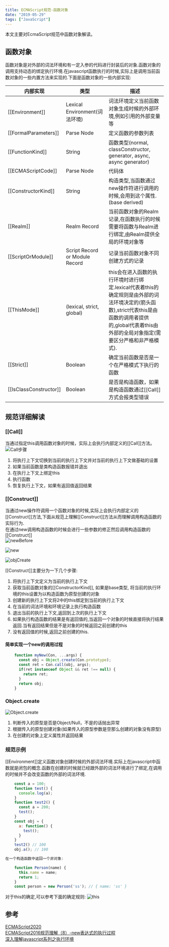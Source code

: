 ```yaml
---
title: ECMAScript规范-函数对象
date: "2019-05-29" 
tags: ["JavaScript"]
---
```


本文主要对EcmaScript规范中函数对象解读。

## 函数对象
函数对象是对外部的词法环境和有一定入参的代码进行封装后的对象.函数对象的调用支持动态的绑定执行环境.在javascript函数执行的时候,实际上是调用当前函数对象的一些内置方法来实现的.下面是函数对象的一些内部实现:

| 内部实现 | 类型 | 描述 |
| ------ | ------ | ------ |
| [[Environment]] | Lexical Environment(词法环境) | 词法环境定义当前函数对象生成时候的外部环境,例如引用的外部变量等 |
| [[FormalParameters]] | Parse Node | 定义函数的参数列表 |
| [[FunctionKind]]     |  String    | 函数类型(normal, classConstructor, generator, async, async generator)   |  
| [[ECMAScriptCode]]   |  Parse Node | 代码体 |  
| [[ConstructorKind]]  |  String   | 构造类型,当函数通过new操作符进行调用的时候,会用到这个属性.(base derived) |  
| [[Realm]]  | Realm Record |  当前函数对象的Realm记录,在函数执行的时候需要将函数与Realm进行绑定,由Realm提供全局的环境对象等 |  
| [[ScriptOrModule]] | Script Record or Module Record | 记录当前函数对象不同创建方式的记录 |  
| [[ThisMode]] | (lexical, strict, global) | this会在进入函数的执行环境时进行绑定.lexical代表着this的确定规则是由外部的词法环境决定的(箭头函数),strict代表this是由函数的调用者提供的,global代表着this由外部的全局对象指定(需要区分严格和非严格模式). |
| [[Strict]] | Boolean | 确定当前函数是否是一个在严格模式下执行的函数 |  
| [[IsClassConstructor]] | Boolean | 是否是构造函数，如果是构造函数通过[[Call]]方式会报类型错误 |  

## 规范详细解读

### [[Call]]
当通过指定this调用函数对象的时候，实际上会执行内部定义的[[Call]]方法。  
![Call步骤](/static/images/javascriptBaseStatic/ecmascriptFunction/Call.png)  
1. 将执行上下文切换到当前的执行上下文并对当前的执行上下文做基础的设置
2. 如果当前函数是类构造函数报错并退出
3. 在执行上下文上绑定this
4. 执行函数
5. 恢复执行上下文，如果有返回值返回结果

### [[Construct]]
当通过new操作符调用一个函数对象的时候,实际上会执行内部定义的[[Construct]]方法,下面从规范上理解[[Construct]]方法从而理解调用构造函数的实际行为.  
在通过new调用构造函数的时候会进行一些参数的修正然后调用构造函数的[[Construct]]  
![newBefore](/static/images/javascriptBaseStatic/ecmascriptFunction/newBefore.png)    

![new](/static/images/javascriptBaseStatic/ecmascriptFunction/new.png)   

![objCreate](/static/images/javascriptBaseStatic/ecmascriptFunction/createObj.png)  

[[Construct]]主要分为一下几个步骤:  

1. 将执行上下文定义为当前的执行上下文
2. 获取当前函数对象的[[ConstructorKind]], 如果是base类型, 将当前的执行环境的this设置为以构造函数为原型创建的对象
3. 创建新的执行上下文将2中的this绑定到当前的执行上下文
4. 在当前的词法环境和环境记录上执行构造函数
5. 退出当前的执行上下文,返回到上次的执行上下文
6. 如果执行构造函数的结果是有返回值的,当返回一个对象的时候直接将执行结果返回.当有返回结果但是不是对象的时候返回之前创建的this
7. 没有返回值的时候,返回之前创建的this.

#### 简单实现一个new的调用过程
```javascript
    function myNew(Con, ...args) {
      const obj = Object.create(Con.prototype);
      const ret = Con.call(obj, args);
      if(ret instanceof Object && ret !== null) {
        return ret;
      }
      return obj;
    }
```
### Object.create
![Object.create](/static/images/javascriptBaseStatic/ecmascriptFunction/ObjectCreate.png)  
1. 判断传入的原型是否是Object/Null，不是的话抛出异常
2. 根据传入的原型创建对象(如果传入的原型参数是空那么创建的对象没有原型)
3. 在创建的对象上定义属性并返回结果

### 规范示例
[[Environment]]定义函数对象创建时候的外部词法环境.实际上在javascript中函数就是闭包的概念.函数在创建的时候就已经跟外部的词法环境进行了绑定,在调用的时候并不会改变函数的外部的词法环境.
```javascript
    const a = 100;
    function test() {
      console.log(a);
    }
    function test2() {
      const a = 200;
      test();
    }
    const obj = {
      a: function() {
        test();
      }
    }
    test2() // 100
    obj.a(); // 100

在一个构造函数中返回一个非对象:

    function Person(name) {
      this.name = name;
      return 1;
    }
    const person = new Person('ss'); // { name: 'ss' }
```
对于this的确定,可以参考下面的确定规则:
![this](/static/images/javascriptBaseStatic/ecmascriptFunction/this.png)

## 参考
[ECMAScript2020](https://tc39.github.io/ecma262/#sec-ecmascript-function-objects)  
[ECMAScript2016规范理解（8）-new表达式的执行过程](http://ldllidonglin.github.io/blog/2019/04/26/2019-04-26-ECMAScript2016%E8%A7%84%E8%8C%83%E7%90%86%E8%A7%A3%EF%BC%888%EF%BC%89-new%E8%A1%A8%E8%BE%BE%E5%BC%8F%E6%89%A7%E8%A1%8C%E8%BF%87%E7%A8%8B/)  
[深入理解javascript系列之执行环境](https://icantunderstand.github.io/blog/javascript-call)



